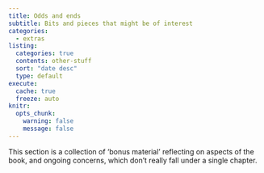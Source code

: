 ```yaml
---
title: Odds and ends
subtitle: Bits and pieces that might be of interest
categories:
  - extras
listing:
  categories: true
  contents: other-stuff
  sort: "date desc"
  type: default
execute: 
  cache: true
  freeze: auto
knitr:
  opts_chunk: 
    warning: false
    message: false
---
```


This section is a collection of 'bonus material' reflecting on aspects of the book, and ongoing concerns, which don't really fall under a single chapter.
